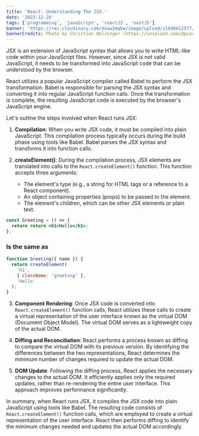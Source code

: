 ```yaml
---
title: 'React: Understanding The JSX.'
date: '2023-12-28'
tags: ['programming', 'javaScript', 'reactJS', 'nextJS']
banner: 'https://res.cloudinary.com/doaw1mqkw/image/upload/v1698612577/toukhy/christian-holzinger-CUY_YHhCFl4-unsplash-compresses_xk8iun.jpg'
bannerCredits: Photo by Christian Holzinger (https://unsplash.com/@pixelatelier)
---
```


JSX is an extension of JavaScript syntax that allows you to write HTML-like code within your JavaScript files. However, since JSX is not valid JavaScript, it needs to be transformed into JavaScript code that can be understood by the browser.

React utilizes a popular JavaScript compiler called Babel to perform the JSX transformation. Babel is responsible for parsing the JSX syntax and converting it into regular JavaScript function calls. Once the transformation is complete, the resulting JavaScript code is executed by the browser's JavaScript engine.

Let's outline the steps involved when React runs JSX:

1. **Compilation**: When you write JSX code, it must be compiled into plain JavaScript. This compilation process typically occurs during the build phase using tools like Babel. Babel parses the JSX syntax and transforms it into function calls.

2. **createElement()**: During the compilation process, JSX elements are translated into calls to the `React.createElement()` function. This function accepts three arguments:

   - The element's type (e.g., a string for HTML tags or a reference to a React component).
   - An object containing properties (props) to be passed to the element.
   - The element's children, which can be other JSX elements or plain text.

```jsx title="ComponentOne.js"
const Greeting = () => {
  return return <h1>Hello</h1>;
};
```

### Is the same as

```jsx title="ComponentOne.js"
function Greeting({ name }) {
  return createElement(
    'h1',
    { className: 'greeting' },
    'Hello'
  );
}
```

3. **Component Rendering**: Once JSX code is converted into `React.createElement()` function calls, React utilizes these calls to create a virtual representation of the user interface known as the virtual DOM (Document Object Model). The virtual DOM serves as a lightweight copy of the actual DOM.

4. **Diffing and Reconciliation**: React performs a process known as diffing to compare the virtual DOM with its previous version. By identifying the differences between the two representations, React determines the minimum number of changes required to update the actual DOM.

5. **DOM Update**: Following the diffing process, React applies the necessary changes to the actual DOM. It efficiently applies only the required updates, rather than re-rendering the entire user interface. This approach improves performance significantly.

In summary, when React runs JSX, it compiles the JSX code into plain JavaScript using tools like Babel. The resulting code consists of `React.createElement()` function calls, which are employed to create a virtual representation of the user interface. React then performs diffing to identify the minimum changes needed and updates the actual DOM accordingly.
